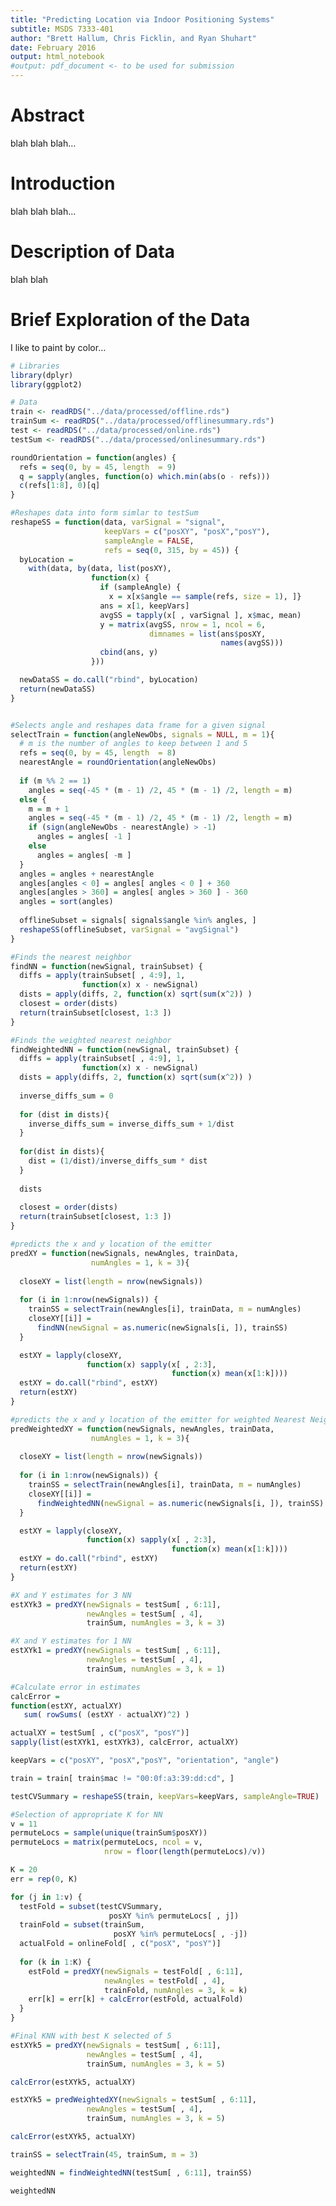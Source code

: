 ```yaml
---
title: "Predicting Location via Indoor Positioning Systems"
subtitle: MSDS 7333-401
author: "Brett Hallum, Chris Ficklin, and Ryan Shuhart"
date: February 2016
output: html_notebook
#output: pdf_document <- to be used for submission
---
```

# Abstract
blah blah blah...

# Introduction
blah blah blah...

# Description of Data
blah blah

# Brief Exploration of the Data
I like to paint by color...



```r
# Libraries
library(dplyr)
library(ggplot2)
```

```r
# Data
train <- readRDS("../data/processed/offline.rds")
trainSum <- readRDS("../data/processed/offlinesummary.rds")
test <- readRDS("../data/processed/online.rds")
testSum <- readRDS("../data/processed/onlinesummary.rds")
```

```r
roundOrientation = function(angles) {
  refs = seq(0, by = 45, length  = 9)
  q = sapply(angles, function(o) which.min(abs(o - refs)))
  c(refs[1:8], 0)[q]
}

#Reshapes data into form simlar to testSum
reshapeSS = function(data, varSignal = "signal", 
                     keepVars = c("posXY", "posX","posY"),
                     sampleAngle = FALSE, 
                     refs = seq(0, 315, by = 45)) {
  byLocation =
    with(data, by(data, list(posXY), 
                  function(x) {
                    if (sampleAngle) {
                      x = x[x$angle == sample(refs, size = 1), ]}
                    ans = x[1, keepVars]
                    avgSS = tapply(x[ , varSignal ], x$mac, mean)
                    y = matrix(avgSS, nrow = 1, ncol = 6,
                               dimnames = list(ans$posXY,
                                               names(avgSS)))
                    cbind(ans, y)
                  }))

  newDataSS = do.call("rbind", byLocation)
  return(newDataSS)
}


#Selects angle and reshapes data frame for a given signal
selectTrain = function(angleNewObs, signals = NULL, m = 1){
  # m is the number of angles to keep between 1 and 5
  refs = seq(0, by = 45, length  = 8)
  nearestAngle = roundOrientation(angleNewObs)
  
  if (m %% 2 == 1) 
    angles = seq(-45 * (m - 1) /2, 45 * (m - 1) /2, length = m)
  else {
    m = m + 1
    angles = seq(-45 * (m - 1) /2, 45 * (m - 1) /2, length = m)
    if (sign(angleNewObs - nearestAngle) > -1) 
      angles = angles[ -1 ]
    else 
      angles = angles[ -m ]
  }
  angles = angles + nearestAngle
  angles[angles < 0] = angles[ angles < 0 ] + 360
  angles[angles > 360] = angles[ angles > 360 ] - 360
  angles = sort(angles) 
  
  offlineSubset = signals[ signals$angle %in% angles, ]
  reshapeSS(offlineSubset, varSignal = "avgSignal")
}

#Finds the nearest neighbor
findNN = function(newSignal, trainSubset) {
  diffs = apply(trainSubset[ , 4:9], 1, 
                function(x) x - newSignal)
  dists = apply(diffs, 2, function(x) sqrt(sum(x^2)) )
  closest = order(dists)
  return(trainSubset[closest, 1:3 ])
}

#Finds the weighted nearest neighbor
findWeightedNN = function(newSignal, trainSubset) {
  diffs = apply(trainSubset[ , 4:9], 1, 
                function(x) x - newSignal)
  dists = apply(diffs, 2, function(x) sqrt(sum(x^2)) )
  
  inverse_diffs_sum = 0
  
  for (dist in dists){
    inverse_diffs_sum = inverse_diffs_sum + 1/dist
  }
  
  for(dist in dists){
    dist = (1/dist)/inverse_diffs_sum * dist
  }
  
  dists
  
  closest = order(dists)
  return(trainSubset[closest, 1:3 ])
}

#predicts the x and y location of the emitter
predXY = function(newSignals, newAngles, trainData, 
                  numAngles = 1, k = 3){
  
  closeXY = list(length = nrow(newSignals))
  
  for (i in 1:nrow(newSignals)) {
    trainSS = selectTrain(newAngles[i], trainData, m = numAngles)
    closeXY[[i]] = 
      findNN(newSignal = as.numeric(newSignals[i, ]), trainSS)
  }

  estXY = lapply(closeXY, 
                 function(x) sapply(x[ , 2:3], 
                                    function(x) mean(x[1:k])))
  estXY = do.call("rbind", estXY)
  return(estXY)
}

#predicts the x and y location of the emitter for weighted Nearest Neighbor
predWeightedXY = function(newSignals, newAngles, trainData, 
                  numAngles = 1, k = 3){
  
  closeXY = list(length = nrow(newSignals))
  
  for (i in 1:nrow(newSignals)) {
    trainSS = selectTrain(newAngles[i], trainData, m = numAngles)
    closeXY[[i]] = 
      findWeightedNN(newSignal = as.numeric(newSignals[i, ]), trainSS)
  }

  estXY = lapply(closeXY, 
                 function(x) sapply(x[ , 2:3], 
                                    function(x) mean(x[1:k])))
  estXY = do.call("rbind", estXY)
  return(estXY)
}
```

```r
#X and Y estimates for 3 NN
estXYk3 = predXY(newSignals = testSum[ , 6:11], 
                 newAngles = testSum[ , 4], 
                 trainSum, numAngles = 3, k = 3)

#X and Y estimates for 1 NN
estXYk1 = predXY(newSignals = testSum[ , 6:11], 
                 newAngles = testSum[ , 4], 
                 trainSum, numAngles = 3, k = 1)

```

```r
#Calculate error in estimates
calcError = 
function(estXY, actualXY) 
   sum( rowSums( (estXY - actualXY)^2) )

actualXY = testSum[ , c("posX", "posY")]
sapply(list(estXYk1, estXYk3), calcError, actualXY)
```

```r
keepVars = c("posXY", "posX","posY", "orientation", "angle")

train = train[ train$mac != "00:0f:a3:39:dd:cd", ]

testCVSummary = reshapeSS(train, keepVars=keepVars, sampleAngle=TRUE)

#Selection of appropriate K for NN
v = 11
permuteLocs = sample(unique(trainSum$posXY))
permuteLocs = matrix(permuteLocs, ncol = v, 
                     nrow = floor(length(permuteLocs)/v))

K = 20
err = rep(0, K)

for (j in 1:v) {
  testFold = subset(testCVSummary, 
                      posXY %in% permuteLocs[ , j])
  trainFold = subset(trainSum,
                       posXY %in% permuteLocs[ , -j])
  actualFold = onlineFold[ , c("posX", "posY")]
  
  for (k in 1:K) {
    estFold = predXY(newSignals = testFold[ , 6:11],
                     newAngles = testFold[ , 4], 
                     trainFold, numAngles = 3, k = k)
    err[k] = err[k] + calcError(estFold, actualFold)
  }
}

```

```r
#Final KNN with best K selected of 5
estXYk5 = predXY(newSignals = testSum[ , 6:11], 
                 newAngles = testSum[ , 4], 
                 trainSum, numAngles = 3, k = 5)

calcError(estXYk5, actualXY)
```
```r
estXYk5 = predWeightedXY(newSignals = testSum[ , 6:11], 
                 newAngles = testSum[ , 4], 
                 trainSum, numAngles = 3, k = 5)

calcError(estXYk5, actualXY)
```
```r
trainSS = selectTrain(45, trainSum, m = 3)

weightedNN = findWeightedNN(testSum[ , 6:11], trainSS)

weightedNN
```



